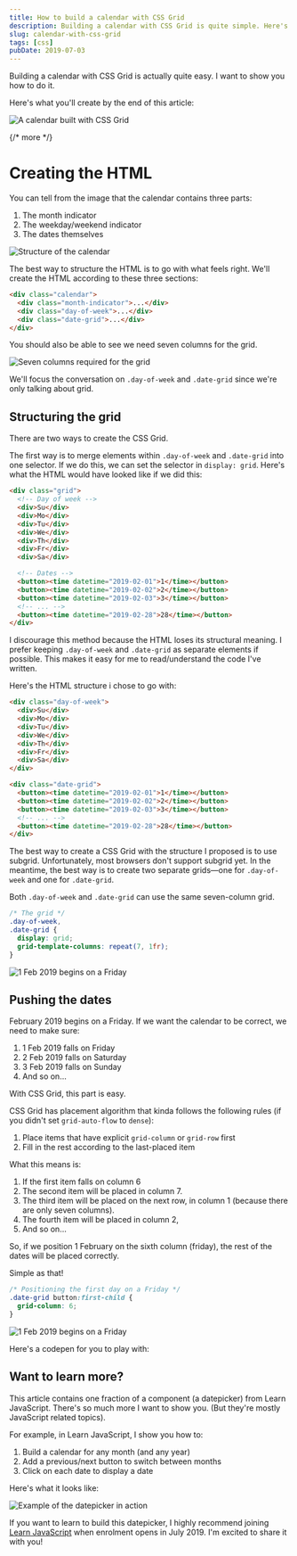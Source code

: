 ```yaml
---
title: How to build a calendar with CSS Grid
description: Building a calendar with CSS Grid is quite simple. Here's how to do it.
slug: calendar-with-css-grid
tags: [css]
pubDate: 2019-07-03
---
```


Building a calendar with CSS Grid is actually quite easy. I want to show you how to do it.

Here's what you'll create by the end of this article:

<Image
  src="/assets/2019/calendar-css-grid/calendar-fixed.png"
  alt="A calendar built with CSS Grid"
/>

{/* more */}

# Creating the HTML

You can tell from the image that the calendar contains three parts:

1. The month indicator
2. The weekday/weekend indicator
3. The dates themselves

<Image
  src="/assets/2019/calendar-css-grid/structure.png"
  alt="Structure of the calendar"
/>

The best way to structure the HTML is to go with what feels right. We'll create the HTML according to these three sections:

```html
<div class="calendar">
  <div class="month-indicator">...</div>
  <div class="day-of-week">...</div>
  <div class="date-grid">...</div>
</div>
```

You should also be able to see we need seven columns for the grid.

<Image
  src="/assets/2019/calendar-css-grid/seven-columns.png"
  alt="Seven columns required for the grid"
/>

We'll focus the conversation on `.day-of-week` and `.date-grid` since we're only talking about grid.

## Structuring the grid

There are two ways to create the CSS Grid.

The first way is to merge elements within `.day-of-week` and `.date-grid` into one selector. If we do this, we can set the selector in `display: grid`. Here's what the HTML would have looked like if we did this:

```html
<div class="grid">
  <!-- Day of week -->
  <div>Su</div>
  <div>Mo</div>
  <div>Tu</div>
  <div>We</div>
  <div>Th</div>
  <div>Fr</div>
  <div>Sa</div>

  <!-- Dates -->
  <button><time datetime="2019-02-01">1</time></button>
  <button><time datetime="2019-02-02">2</time></button>
  <button><time datetime="2019-02-03">3</time></button>
  <!-- ... -->
  <button><time datetime="2019-02-28">28</time></button>
</div>
```

I discourage this method because the HTML loses its structural meaning. I prefer keeping `.day-of-week` and `.date-grid` as separate elements if possible. This makes it easy for me to read/understand the code I've written.

Here's the HTML structure i chose to go with:

```html
<div class="day-of-week">
  <div>Su</div>
  <div>Mo</div>
  <div>Tu</div>
  <div>We</div>
  <div>Th</div>
  <div>Fr</div>
  <div>Sa</div>
</div>

<div class="date-grid">
  <button><time datetime="2019-02-01">1</time></button>
  <button><time datetime="2019-02-02">2</time></button>
  <button><time datetime="2019-02-03">3</time></button>
  <!-- ... -->
  <button><time datetime="2019-02-28">28</time></button>
</div>
```

The best way to create a CSS Grid with the structure I proposed is to use subgrid. Unfortunately, most browsers don't support subgrid yet. In the meantime, the best way is to create two separate grids—one for `.day-of-week` and one for `.date-grid`.

Both `.day-of-week` and `.date-grid` can use the same seven-column grid.

```css
/* The grid */
.day-of-week,
.date-grid {
  display: grid;
  grid-template-columns: repeat(7, 1fr);
}
```

<Image
  src="/assets/2019/calendar-css-grid/calendar-grid.png"
  alt="1 Feb 2019 begins on a Friday"
/>

## Pushing the dates

February 2019 begins on a Friday. If we want the calendar to be correct, we need to make sure:

1. 1 Feb 2019 falls on Friday
2. 2 Feb 2019 falls on Saturday
3. 3 Feb 2019 falls on Sunday
4. And so on...

With CSS Grid, this part is easy.

CSS Grid has placement algorithm that kinda follows the following rules (if you didn't set `grid-auto-flow` to `dense`):

1. Place items that have explicit `grid-column` or `grid-row` first
2. Fill in the rest according to the last-placed item

What this means is:

1. If the first item falls on column 6
2. The second item will be placed in column 7.
3. The third item will be placed on the next row, in column 1 (because there are only seven columns).
4. The fourth item will be placed in column 2,
5. And so on...

So, if we position 1 February on the sixth column (friday), the rest of the dates will be placed correctly.

Simple as that!

```css
/* Positioning the first day on a Friday */
.date-grid button:first-child {
  grid-column: 6;
}
```

<Image
  src="/assets/2019/calendar-css-grid/calendar-fixed.png"
  alt="1 Feb 2019 begins on a Friday"
/>

Here's a codepen for you to play with:

<Codepen hash="xNpKwp" height="581" title="Building a Calendar with CSS Grid" />

## Want to learn more?

This article contains one fraction of a component (a datepicker) from Learn JavaScript. There's so much more I want to show you. (But they're mostly JavaScript related topics).

For example, in Learn JavaScript, I show you how to:

1. Build a calendar for any month (and any year)
2. Add a previous/next button to switch between months
3. Click on each date to display a date

Here's what it looks like:

<Image
  src="/assets/2019/calendar-css-grid/datepicker.gif"
  alt="Example of the datepicker in action"
/>

If you want to learn to build this datepicker, I highly recommend joining [Learn JavaScript][1] when enrolment opens in July 2019. I'm excited to share it with you!

[1]: https://learnjavascript.today 'Learn JavaScript'
